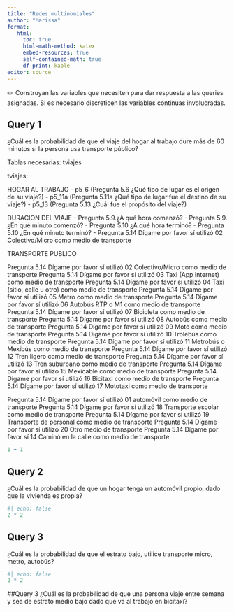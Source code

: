 ```yaml
---
title: "Redes multinomiales"
author: "Marissa"
format:
   html:
     toc: true
     html-math-method: katex
     embed-resources: true 
     self-contained-math: true
     df-print: kable
editor: source
---
```

✏️ Construyan las variables que necesiten para dar respuesta a las queries asignadas. Si es necesario discreticen las variables continuas involucradas.

## Query 1
¿Cuál es la probabilidad de que el viaje del hogar al trabajo dure más de 60 minutos si la persona usa transporte público?

Tablas necesarias: tviajes 

tviajes: 

HOGAR AL TRABAJO 
- p5_6 (Pregunta 5.6 ¿Qué tipo de lugar es el origen de su viaje?) 
- p5_11a (Pregunta 5.11a ¿Qué tipo de lugar fue el destino de su viaje?)
- p5_13 (Pregunta 5.13 ¿Cuál fue el propósito del viaje?)

DURACION DEL VIAJE 
- Pregunta 5.9.¿A qué hora comenzó?
- Pregunta 5.9.¿En qué minuto comenzó?
- Pregunta 5.10 ¿A qué hora terminó?
- Pregunta 5.10 ¿En qué minuto terminó?
- Pregunta 5.14 Dígame por favor sí utilizó 02 Colectivo/Micro como medio de transporte

TRANSPORTE PUBLICO 

Pregunta 5.14 Dígame por favor sí utilizó 02 Colectivo/Micro como medio de transporte
Pregunta 5.14 Dígame por favor sí utilizó 03 Taxi (App internet) como medio de transporte
Pregunta 5.14 Dígame por favor sí utilizó  04 Taxi (sitio, calle u otro) como medio de transporte
Pregunta 5.14 Dígame por favor sí utilizó  05 Metro como medio de transporte
Pregunta 5.14 Dígame por favor sí utilizó 06 Autobús RTP o M1 como medio de transporte
Pregunta 5.14 Dígame por favor sí utilizó 07 Bicicleta como medio de transporte
Pregunta 5.14 Dígame por favor sí utilizó 08 Autobús como medio de transporte
Pregunta 5.14 Dígame por favor sí utilizó  09 Moto como medio de transporte
Pregunta 5.14 Dígame por favor sí utilizó 10 Trolebús como medio de transporte
Pregunta 5.14 Dígame por favor sí utilizó 11 Metrobús o Mexibús como medio de transporte
Pregunta 5.14 Dígame por favor sí utilizó 12 Tren ligero como medio de transporte
Pregunta 5.14 Dígame por favor sí utilizó 13 Tren suburbano como medio de transporte
Pregunta 5.14 Dígame por favor sí utilizó 15 Mexicable como medio de transporte
Pregunta 5.14 Dígame por favor sí utilizó 16 Bicitaxi como medio de transporte
Pregunta 5.14 Dígame por favor sí utilizó  17 Mototaxi como medio de transporte

Pregunta 5.14 Dígame por favor sí utilizó 01 automóvil como medio de transporte
Pregunta 5.14 Dígame por favor sí utilizó 18 Transporte  escolar como medio de transporte
Pregunta 5.14 Dígame por favor sí utilizó 19 Transporte  de personal como medio de transporte
Pregunta 5.14 Dígame por favor sí utilizó 20 Otro medio de transporte
Pregunta 5.14 Dígame por favor sí 14 Caminó en la calle como medio de transporte

```r
1 + 1
```

## Query 2
¿Cuál es la probabilidad de que un hogar tenga un automóvil propio, dado que la vivienda es propia?
```r
#| echo: false
2 * 2
```
## Query 3
¿Cuál es la probabilidad de que el estrato bajo, utilice transporte micro, metro, autobús?

```r
#| echo: false
2 * 2
```
##Query 3
¿Cuál es la probabilidad de que una persona viaje entre semana y sea de estrato medio bajo dado que va al trabajo en bicitaxi?
```r

```

